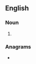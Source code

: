 ==English==

===Noun===
{{en-noun}}

# {{initialism of|en|{{w|Universal Product Code}}}}

===Anagrams===
* {{anagrams|en|a=cpu|CPU|Cup|P.U.C.|PUC|Pcu|UCP|cup|CUP}}